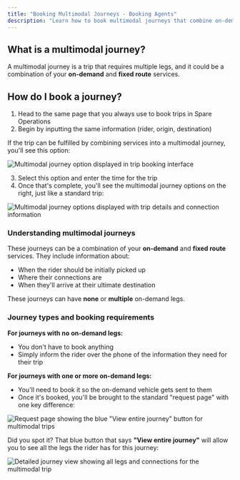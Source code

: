 ```yaml
---
title: "Booking Multimodal Journeys - Booking Agents"
description: "Learn how to book multimodal journeys that combine on-demand and fixed route services for riders"
---
```


## What is a multimodal journey?

A multimodal journey is a trip that requires multiple legs, and it could be a combination of your **on-demand** and **fixed route** services. 

## How do I book a journey?

1. Head to the same page that you always use to book trips in Spare Operations
2. Begin by inputting the same information (rider, origin, destination)

If the trip can be fulfilled by combining services into a multimodal journey, you'll see this option:

![Multimodal journey option displayed in trip booking interface](https://downloads.intercomcdn.com/i/o/wyxobwoi/1251861941/cc5d993de53503bf4e4f41f37efe/Screenshot+2024-11-14+at+7_02_22%E2%80%AFAM.png?expires=1753820100&signature=749e22a8628941dabf8149564571df6cc66ff1f8cc5ab8e8c1f3d3694d0ea9ff&req=dSIiF8F4nIhbWPMW1HO4zbzu9mfa0AWjI5OLrTdN6IaD5mDIP2agSqw16Cp8%0AfC6t%0A)

3. Select this option and enter the time for the trip
4. Once that's complete, you'll see the multimodal journey options on the right, just like a standard trip:

![Multimodal journey options displayed with trip details and connection information](https://downloads.intercomcdn.com/i/o/wyxobwoi/1251863358/96eab7c8e7b485f52da0a1435a4b/Screenshot+2024-11-14+at+7_02_43%E2%80%AFAM.png?expires=1753820100&signature=a08810b72d7a2bbf3e007d538a2e0169d30a1e84c6407a0eee238b7fe453caa2&req=dSIiF8F4noJaUfMW1HO4zd0T8omKz5fLQE0gUqyd05Muh4dsSDARIFZcT%2Bd%2F%0AriLZ%0A)

### Understanding multimodal journeys

These journeys can be a combination of your **on-demand** and **fixed route** services. They include information about:
- When the rider should be initially picked up
- Where their connections are
- When they'll arrive at their ultimate destination

These journeys can have **none** or **multiple** on-demand legs. 

### Journey types and booking requirements

**For journeys with no on-demand legs:**
- You don't have to book anything
- Simply inform the rider over the phone of the information they need for their trip

**For journeys with one or more on-demand legs:**
- You'll need to book it so the on-demand vehicle gets sent to them
- Once it's booked, you'll be brought to the standard "request page" with one key difference: 

![Request page showing the blue "View entire journey" button for multimodal trips](https://downloads.intercomcdn.com/i/o/wyxobwoi/1251866320/e423ccc68918bbb7d1aba322173e/Screenshot+2024-11-14+at+7_02_53%E2%80%AFAM.png?expires=1753820100&signature=7a2778767094ca73d1b229238a17fd8cf743ee1e46aa19728ca9df093ab7eb32&req=dSIiF8F4m4JdWfMW1HO4zWo%2FyGWWaaxQjTFs5lBSyO3fHeVzEaN%2BYXl04nkx%0A9USX%0A)

Did you spot it? That blue button that says **"View entire journey"** will allow you to see all the legs the rider has for this journey: 

![Detailed journey view showing all legs and connections for the multimodal trip](https://downloads.intercomcdn.com/i/o/wyxobwoi/1251866920/5c512a5fe5fd5a4cb75271556b3e/Screenshot+2024-11-14+at+7_03_03%E2%80%AFAM.png?expires=1753820100&signature=07179359dc61ec3c237627877cd77c5e4d524996c3d84f7dbebfa2957b0c0ea6&req=dSIiF8F4m4hdWfMW1HO4zXxidYKXuULvY7KMt%2Fw%2BdVRMjBc9nqlcxrd7jfJw%0Ag%2FmS%0A)
